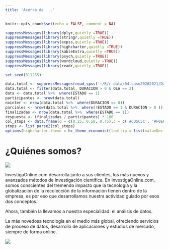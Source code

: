 ```yaml
---
title: 'Acerca de ...'
---
```


```r
knitr::opts_chunk$set(echo = FALSE, comment = NA)
```


```r
suppressMessages(library(dplyr,quietly =TRUE))
suppressMessages(library(stringr,quietly =TRUE))
suppressMessages(library(expss,quietly =TRUE))
suppressMessages(library(highcharter,quietly =TRUE))
suppressMessages(library(kableExtra,quietly =TRUE))
suppressMessages(library(psych,quietly =TRUE))
suppressMessages(library(wordcloud,quietly =TRUE))
suppressMessages(library(readr,quietly =TRUE))

set.seed(311265)

data.total <- suppressMessages(read_spss('~/R/r-data/04.caso20202021/Datos_IO2020CV19.sav'))
data.total <- filter(data.total, DURACION > 0 & OLA == 2)
data <- data.total %>%  where(ESTADO == 1)
participantes <- nrow(data.total)
nointer <- nrow(data.total %>%  where(DURACION == 0))
parciales <- nrow(data.total %>%  where(!ESTADO == 1 & DURACION > 0 ))
finalizadas <- nrow(data.total %>%  where(ESTADO == 1))
respuesta <- (finalizadas / participantes) * 100
col_stops <- data.frame(q = c(0.25, 0.50, 0.75),c = c('#CD5C5C', '#F0E68C', '#3CB371'),stringsAsFactors = FALSE)
stops <- list_parse2(col_stops)
options(highcharter.theme = hc_theme_economist(tooltip = list(valueDecimals = 1)))
```


# ¿Quiénes somos?

<span style="class= 'centrado' width: 100%; ">![](https://drive.google.com/uc?export=view&id=1RuRVvr4CNzrJZrXlOWBmzPuTUaS-vir1)</span>

InvestigaOnline.com desarrolla junto a sus clientes, los más nuevos y avanzados métodos de investigación científica.
En InvestigaOnline.com, somos conscientes del tremendo impacto que la tecnología y la globalización de la recolección de la información tienen dentro de la empresa, es por eso que desarrollamos nuestra actividad guiado por esos dos conceptos. 

Ahora, también la llevamos a nuestra especialidad: el análisis de datos.

La más novedosa tecnología en el medio más global, ofreciendo servicios de proceso de datos, desarrollo de aplicaciones y estudios de mercado, siempre de forma online.

<span style="class= 'centrado' width: 100%; ">![](https://drive.google.com/uc?export=view&id=1-NGpmcgSgqDHSR6k41JWnXfwB35u7Tgy)</span>
